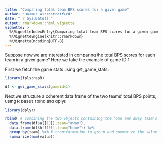 ```yaml
---
title: "Comparing total team BPS scores for a given game"
author: "Rasmus Wiscostretford"
date: "`r Sys.Date()`"
output: rmarkdown::html_vignette
vignette: >
  %\VignetteIndexEntry{Comparing total team BPS scores for a given game}
  %\VignetteEngine{knitr::rmarkdown}
  %\VignetteEncoding{UTF-8}
---
```


Suppose now we are interested in comparing the total BPS scores for each team in a given game? Here we take the example of game ID 1.

First we fetch the game stats using get_game_stats:

```r

library(fplscrapR)

df <- get_game_stats(gameid=1)
```

Next we structure a coherent data frame of the two teams' total BPS points, using R base's rbind and dplyr:

```r

library(dplyr)

rbind( # combining the two objects containing the home and away team's BPS points
  data.frame(df$a[[10]],team="away"),
  data.frame(df$h[[10]],team="home")) %>% 
  group_by(team) %>% # transformation to group and summarize the value (bps points scored by a given player in the game) at the team variable level
  summarize(sum(value))
```
